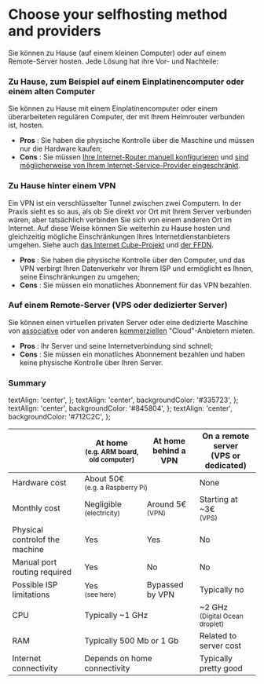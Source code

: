 
# Choose your selfhosting method and providers

Sie können zu Hause (auf einem kleinen Computer) oder auf einem Remote-Server hosten. Jede Lösung hat ihre Vor- und Nachteile:

### Zu Hause, zum Beispiel auf einem Einplatinencomputer oder einem alten Computer

Sie können zu Hause mit einem Einplatinencomputer oder einem überarbeiteten regulären Computer, der mit Ihrem Heimrouter verbunden ist, hosten.

- **Pros**  : Sie haben die physische Kontrolle über die Maschine und müssen nur die Hardware kaufen;
- **Cons**  : Sie müssen [Ihre Internet-Router manuell konfigurieren](/admin/install/post_install/port_forwarding) und [sind möglicherweise von Ihrem Internet-Service-Provider eingeschränkt](/admin/install/providers/isp/).

### Zu Hause hinter einem VPN

Ein VPN ist ein verschlüsselter Tunnel zwischen zwei Computern. In der Praxis sieht es so aus, als ob Sie direkt vor Ort mit Ihrem Server verbunden wären, aber tatsächlich verbinden Sie sich von einem anderen Ort im Internet. Auf diese Weise können Sie weiterhin zu Hause hosten und gleichzeitig mögliche Einschränkungen Ihres Internetdienstanbieters umgehen. Siehe auch [das Internet Cube-Projekt](https://internetcu.be/) und [der FFDN](https://www.ffdn.org/).

- **Pros** : Sie haben die physische Kontrolle über den Computer, und das VPN verbirgt Ihren Datenverkehr vor Ihrem ISP und ermöglicht es Ihnen, seine Einschränkungen zu umgehen;
- **Cons** : Sie müssen ein monatliches Abonnement für das VPN bezahlen.

### Auf einem Remote-Server (VPS oder dedizierter Server)

Sie können einen virtuellen privaten Server oder eine dedizierte Maschine von [associative](https://db.ffdn.org/) oder von anderen [kommerziellen](/admin/install/providers/servers) "Cloud"-Anbietern mieten.

- **Pros** : Ihr Server und seine Internetverbindung sind schnell;
- **Cons** : Sie müssen ein monatliches Abonnement bezahlen und haben keine physische Kontrolle über Ihren Server.

### Summary

  textAlign: 'center',
};
  textAlign: 'center',
  backgroundColor: '#335723',
};
  textAlign: 'center',
  backgroundColor: '#845804',
};
  textAlign: 'center',
  backgroundColor: '#712C2C',
};

<table>
  <thead>
    <tr>
      <th></th>
      <th style={styleNone}>At home<br/><small>(e.g. ARM board, old computer)</small></th>
      <th style={styleNone}>At home<br/>behind a VPN</th>
      <th style={styleNone}>On a remote server<br/>(VPS or dedicated)</th>
    </tr>
  </thead>
  <tbody>
    <tr>
      <td style={styleNone}>Hardware cost</td>
      <td style={styleMeh} colspan="2">About 50€<br/><small>(e.g. a Raspberry Pi)</small></td>
      <td style={styleGood}>None</td>
    </tr>
    <tr>
      <td style={styleNone}>Monthly cost</td>
      <td style={styleGood}>Negligible<br/><small>(electricity)</small></td>
      <td style={styleMeh}>Around 5€<br/><small>(VPN)</small></td>
      <td style={styleMeh}>Starting at ~3€<br/><small>(VPS)</small></td>
    </tr>
    <tr>
      <td style={styleNone}>Physical controlof the machine</td>
      <td style={styleGood}>Yes</td>
      <td style={styleGood}>Yes</td>
      <td style={styleDanger}>No</td>
    </tr>
    <tr>
      <td style={styleNone}>Manual port routing required</td>
      <td style={styleMeh}>Yes</td>
      <td style={styleGood}>No</td>
      <td style={styleGood}>No</td>
    </tr>
    <tr>
      <td style={styleNone}>Possible ISP limitations</td>
      <td style={styleDanger}>Yes<br/><small>(see <Link to="/admin/install/providers/isp">here</Link>)</small></td>
      <td style={styleGood}>Bypassed by VPN</td>
      <td style={styleGood}>Typically no</td>
    </tr>
    <tr>
      <td style={styleNone}>CPU</td>
      <td style={styleMeh} colspan="2">Typically ~1 GHz</td>
      <td style={styleGood}>~2 GHz<br/><small>(Digital Ocean droplet)</small></td>
    </tr>
    <tr>
      <td style={styleNone}>RAM</td>
      <td style={styleMeh} colspan="2">Typically 500 Mb or 1 Gb</td>
      <td style={styleMeh}>Related to server cost</td>
    </tr>
    <tr>
      <td style={styleNone}>Internet connectivity</td>
      <td style={styleMeh} colspan="2">Depends on home connectivity</td>
      <td style={styleGood}>Typically pretty good</td>
    </tr>
  </tbody>
</table>
